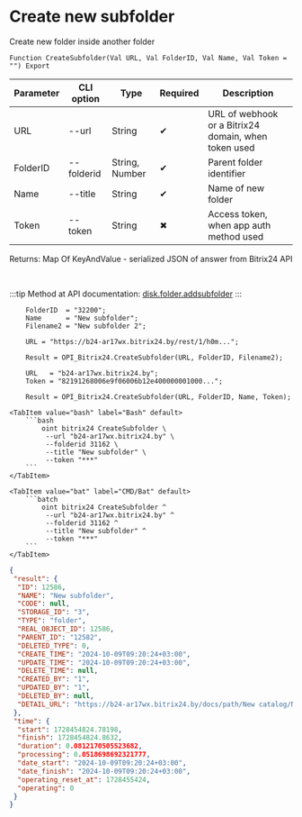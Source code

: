 ﻿---
sidebar_position: 2
---


# Create new subfolder
 Create new folder inside another folder



`Function CreateSubfolder(Val URL, Val FolderID, Val Name, Val Token = "") Export`

  | Parameter | CLI option | Type | Required | Description |
  |-|-|-|-|-|
  | URL | --url | String | &#x2714; | URL of webhook or a Bitrix24 domain, when token used |
  | FolderID | --folderid | String, Number | &#x2714; | Parent folder identifier |
  | Name | --title | String | &#x2714; | Name of new folder |
  | Token | --token | String | &#x2716; | Access token, when app auth method used |

  
  Returns:  Map Of KeyAndValue - serialized JSON of answer from Bitrix24 API

<br/>

:::tip
Method at API documentation: [disk.folder.addsubfolder](https://dev.1c-bitrix.ru/rest_help/disk/folder/disk_folder_addsubfolder.php)
:::
<br/>



```bsl title="1C:Enterprise/OneScript code example"
    FolderID  = "32200";
    Name      = "New subfolder";
    Filename2 = "New subfolder 2";

    URL = "https://b24-ar17wx.bitrix24.by/rest/1/h0m...";

    Result = OPI_Bitrix24.CreateSubfolder(URL, FolderID, Filename2);

    URL   = "b24-ar17wx.bitrix24.by";
    Token = "82191268006e9f06006b12e400000001000...";

    Result = OPI_Bitrix24.CreateSubfolder(URL, FolderID, Name, Token);
```
 

 <Tabs>
  
    <TabItem value="bash" label="Bash" default>
        ```bash
            oint bitrix24 CreateSubfolder \
             --url "b24-ar17wx.bitrix24.by" \
             --folderid 31162 \
             --title "New subfolder" \
             --token "***"
        ```
    </TabItem>
  
    <TabItem value="bat" label="CMD/Bat" default>
        ```batch
            oint bitrix24 CreateSubfolder ^
             --url "b24-ar17wx.bitrix24.by" ^
             --folderid 31162 ^
             --title "New subfolder" ^
             --token "***"
        ```
    </TabItem>
</Tabs>


```json title="Result"
{
 "result": {
  "ID": 12586,
  "NAME": "New subfolder",
  "CODE": null,
  "STORAGE_ID": "3",
  "TYPE": "folder",
  "REAL_OBJECT_ID": 12586,
  "PARENT_ID": "12582",
  "DELETED_TYPE": 0,
  "CREATE_TIME": "2024-10-09T09:20:24+03:00",
  "UPDATE_TIME": "2024-10-09T09:20:24+03:00",
  "DELETE_TIME": null,
  "CREATED_BY": "1",
  "UPDATED_BY": "1",
  "DELETED_BY": null,
  "DETAIL_URL": "https://b24-ar17wx.bitrix24.by/docs/path/New catalog/New subfolder"
 },
 "time": {
  "start": 1728454824.78198,
  "finish": 1728454824.8632,
  "duration": 0.0812170505523682,
  "processing": 0.0518698692321777,
  "date_start": "2024-10-09T09:20:24+03:00",
  "date_finish": "2024-10-09T09:20:24+03:00",
  "operating_reset_at": 1728455424,
  "operating": 0
 }
}
```
